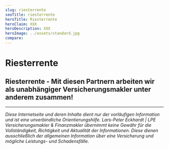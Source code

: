 ```yaml
---
slug: riesterrente
seoTitle: riesterrente
heroTitle: Riesterrente
heroClaim: XXX
heroDescription: XXX
heroImage: ../assets/standard.jpg
compare: 
---
```


<ProvenExpert />

# Riesterrente












<ContactAndCompareBox />
<ProvenExpert />

## Riesterrente - Mit diesen Partnern arbeiten wir als unabhängiger Versicherungsmakler unter anderem zusammen!
<InsurancesBox title='Lebensversicherungsgesellschaften'/>

---

_Diese Internetseite und deren Inhalte dient nur der vorläufigen Information und ist eine unverbindliche Orientierungshilfe. Lars-Peter Eckhardt | LPE Versicherungsmakler & Finanzmakler übernimmt keine Gewähr für die Vollständigkeit,
Richtigkeit und Aktualität der Informationen. Diese dienen ausschließlich der allgemeinen Information über eine Versicherung und mögliche Leistungs- und Schadensfälle._